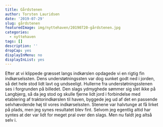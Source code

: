 ```yaml
---
title: Gårdstenen
author: Torsten Lauridsen
date: '2019-07-29'
slug: gårdstenen
featuredImage: img/nyttehaven/20190720-gårdstenen.jpg
categories:
  - nyttehaven
tags: []
description: ''
dropCap: yes
displayInMenu: no
displayInList: yes
---
```

Efter at vi klippede græsset langs indkørslen opdagede vi en rigtig fin indkørselssten. Dens understøtningssten var dog sunket godt ned i jorden, så det hele stod lidt lavt og undseeligt. Hullerne fra understøtningsstenen ses i forgrunden på billedet. Den slags ydmyghede sømmer sig slet ikke på Langbjerg, så da jeg stod og skulle fjerne lidt jord i forbindelse med etablering af traktorindkørslen til haven, byggede jeg ud af det en passende selvhævdende høj til vores indkørselssten. Stenene var halvtunge at få lirket på plads, men jeg synes resultatet blev fint. Selvom jeg egentlig altid har syntes at der var lidt for meget pral over den slags. Men nu faldt jeg altså selv i.